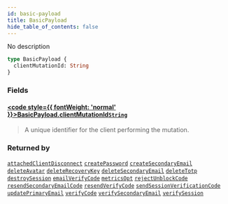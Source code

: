 ```yaml
---
id: basic-payload
title: BasicPayload
hide_table_of_contents: false
---
```








No description

```graphql
type BasicPayload {
  clientMutationId: String
}
```


### Fields

#### [<code style={{ fontWeight: 'normal' }}>BasicPayload.<b>clientMutationId</b></code>](#)<Bullet />[`String`](/gql-api/scalars/string) <Badge class="secondary" text="scalar"/>
> A unique identifier for the client performing the mutation.
> 



### Returned by

[`attachedClientDisconnect`](/gql-api/mutations/attached-client-disconnect)  <Badge class="secondary" text="mutation"/><Bullet />[`createPassword`](/gql-api/mutations/create-password)  <Badge class="secondary" text="mutation"/><Bullet />[`createSecondaryEmail`](/gql-api/mutations/create-secondary-email)  <Badge class="secondary" text="mutation"/><Bullet />[`deleteAvatar`](/gql-api/mutations/delete-avatar)  <Badge class="secondary" text="mutation"/><Bullet />[`deleteRecoveryKey`](/gql-api/mutations/delete-recovery-key)  <Badge class="secondary" text="mutation"/><Bullet />[`deleteSecondaryEmail`](/gql-api/mutations/delete-secondary-email)  <Badge class="secondary" text="mutation"/><Bullet />[`deleteTotp`](/gql-api/mutations/delete-totp)  <Badge class="secondary" text="mutation"/><Bullet />[`destroySession`](/gql-api/mutations/destroy-session)  <Badge class="secondary" text="mutation"/><Bullet />[`emailVerifyCode`](/gql-api/mutations/email-verify-code)  <Badge class="secondary" text="mutation"/><Bullet />[`metricsOpt`](/gql-api/mutations/metrics-opt)  <Badge class="secondary" text="mutation"/><Bullet />[`rejectUnblockCode`](/gql-api/mutations/reject-unblock-code)  <Badge class="secondary" text="mutation"/><Bullet />[`resendSecondaryEmailCode`](/gql-api/mutations/resend-secondary-email-code)  <Badge class="secondary" text="mutation"/><Bullet />[`resendVerifyCode`](/gql-api/mutations/resend-verify-code)  <Badge class="secondary" text="mutation"/><Bullet />[`sendSessionVerificationCode`](/gql-api/mutations/send-session-verification-code)  <Badge class="secondary" text="mutation"/><Bullet />[`updatePrimaryEmail`](/gql-api/mutations/update-primary-email)  <Badge class="secondary" text="mutation"/><Bullet />[`verifyCode`](/gql-api/mutations/verify-code)  <Badge class="secondary" text="mutation"/><Bullet />[`verifySecondaryEmail`](/gql-api/mutations/verify-secondary-email)  <Badge class="secondary" text="mutation"/><Bullet />[`verifySession`](/gql-api/mutations/verify-session)  <Badge class="secondary" text="mutation"/>



